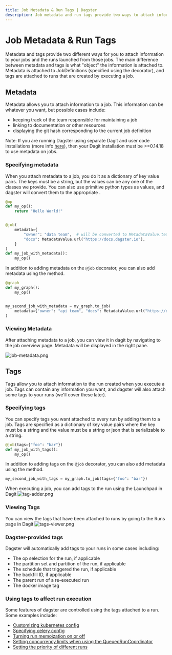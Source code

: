```yaml
---
title: Job Metadata & Run Tags | Dagster
description: Job metadata and run tags provide two ways to attach information in Dagster
---
```


# Job Metadata & Run Tags

Metadata and tags provide two different ways for you to attach information to your jobs and the runs launched from those jobs. The main difference between metadata and tags is what "object" the information is attached to. Metadata is attached to JobDefinitions (specified using the <PyObject object="job" decorator /> decorator), and tags are attached to runs that are created by executing a job.

## Metadata

Metadata allows you to attach information to a job. This information can be whatever you want, but possible cases include:

- keeping track of the team responsible for maintaining a job
- linking to documentation or other resources
- displaying the git hash corresponding to the current job definition

Note: If you are running Dagster using separate Dagit and user code installations (more info [here](/deployment/overview)), then your Dagit installation must be >=0.14.18 to use metadata on jobs.

### Specifying metadata

When you attach metadata to a job, you do it as a dictionary of key value pairs. The keys must be a string, but the values can be any one of the <PyObject object="MetadataValue" /> classes we provide. You can also use primitive python types as values, and dagster will convert them to the appropriate <PyObject object="MetadataValue" />.

```python file=/concepts/ops_jobs_graphs/metadata_tags.py startafter=start_metadata_on_job endbefore=end_metadata_on_job
@op
def my_op():
    return "Hello World!"


@job(
    metadata={
        "owner": "data team",  # will be converted to MetadataValue.text
        "docs": MetadataValue.url("https://docs.dagster.io"),
    }
)
def my_job_with_metadata():
    my_op()
```

In addition to adding metadata on the `@job` decorator, you can also add metadata using the <PyObject object="GraphDefinition" method="to_job" /> method.

```python file=/concepts/ops_jobs_graphs/metadata_tags.py startafter=start_metadata_on_graph_to_job endbefore=end_metadata_on_graph_to_job
@graph
def my_graph():
    my_op()


my_second_job_with_metadata = my_graph.to_job(
    metadata={"owner": "api team", "docs": MetadataValue.url("https://docs.dagster.io")}
)
```

### Viewing Metadata

After attaching metadata to a job, you can view it in dagit by navigating to the job overview page. Metadata will be displayed in the right pane.

<Image
alt="job-metadata.png"
src="/images/concepts/ops-jobs-graphs/job-metadata.png"
width={2880}
height={1406}
/>

## Tags

Tags allow you to attach information to the run created when you execute a job. Tags can contain any information you want, and dagster will also attach some tags to your runs (we'll cover these later).

### Specifying tags

You can specify tags you want attached to every run by adding them to a job. Tags are specified as a dictionary of key value pairs where the key must be a string and the value must be a string or json that is serializable to a string.

```python file=/concepts/ops_jobs_graphs/metadata_tags.py startafter=start_tags_on_job endbefore=end_tags_on_job
@job(tags={"foo": "bar"})
def my_job_with_tags():
    my_op()
```

In addition to adding tags on the `@job` decorator, you can also add metadata using the <PyObject object="GraphDefinition" method="to_job" /> method.

```python file=/concepts/ops_jobs_graphs/metadata_tags.py startafter=start_tags_on_graph_to_job endbefore=end_tags_on_graph_to_job
my_second_job_with_tags = my_graph.to_job(tags={"foo": "bar"})
```

When executing a job, you can add tags to the run using the Launchpad in Dagit <Image alt="tag-adder.png" src="/images/concepts/ops-jobs-graphs/tag-adder.png" width={2880} height={1406} />

### Viewing Tags

You can view the tags that have been attached to runs by going to the Runs page in Dagit <Image alt="tags-viewer.png" src="/images/concepts/ops-jobs-graphs/tags-viewer.png" width={2880} height={1406} />

### Dagster-provided tags

Dagster will automatically add tags to your runs in some cases including:

- The op selection for the run, if applicable
- The partition set and partition of the run, if applicable
- The schedule that triggered the run, if applicable
- The backfill ID, if applicable
- The parent run of a re-executed run
- The docker image tag

### Using tags to affect run execution

Some features of dagster are controlled using the tags attached to a run. Some examples include:

- [Customizing kubernetes config](/deployment/guides/kubernetes/customizing-your-deployment)
- [Specifying celery config](/deployment/guides/kubernetes/deploying-with-helm-advanced#configuring-celery-queues)
- [Turning run memoization on or off](/guides/dagster/memoization#disabling-memoization)
- [Setting concurrency limits when using the QueuedRunCoordinator](/deployment/run-coordinator#usage)
- [Setting the priority of different runs](/deployment/run-coordinator#priorities)
